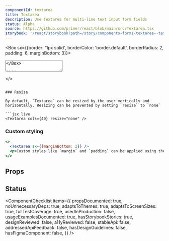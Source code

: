 ```yaml
---
componentId: textarea
title: Textarea
description: Use Textarea for multi-line text input form fields
status: Alpha
source: https://github.com/primer/react/blob/main/src/Textarea.tsx
storybook: '/react/storybook?path=/story/components-forms-textarea--textarea-story'
---
```



<Box sx={{border: '1px solid', borderColor: 'border.default', borderRadius: 2, padding: 6, marginBottom: 3}}>
  <Textarea />
</Box>

```js
import {Textarea} from '@primer/react'
```

## Examples

<Note variant="warning">

Textarea components **must always** be accompanied by a corresponding label to improve support for assistive
technologies. Examples below are provided for conciseness and may not reflect accessibility best practices.

Use the [FormControl](/FormControl) component to render a Textarea with a corresponding label.

</Note>

### Controlled mode

```javascript live noinline
const TextareaExample = () => {
  // Running in controlled mode (recommended)
  const [value, setValue] = React.useState('')

  const handleChange = event => {
    setValue(event.target.value)
  }

  return <Textarea placeholder="Enter a description" onChange={handleChange} value={value} />
}

render(<TextareaExample />)
```

### Uncontrolled mode

```javascript live noinline
const TextareaExample = () => {
  const ref = React.useRef()

  const handleSubmit = event => {
    event.preventDefault()
    if (!ref.current.value) {
      alert(`Enter a value into the Textarea and press submit`)
      return
    }

    alert(`Current Textarea value: ${ref.current.value}`)
  }

  return (
    <form onSubmit={handleSubmit}>
      <Textarea
        cols={40}
        rows={8}
        ref={ref}
        defaultValue="Set the initial state in uncontrolled mode using the defaultValue prop"
      />
      <br />
      <Button type="submit">Submit</Button>
    </form>
  )
}

render(<TextareaExample />)
```

### Displaying form validation state

```jsx live
<>
  <Box as="label" htmlFor="success-state" sx={{display: 'block'}}>
    Success state:
  </Box>
  <Textarea id="success-state" validationStatus="success" />
  <Box as="label" htmlFor="error-state" sx={{display: 'block', mt: 5}}>
    Error state:
  </Box>
  <Textarea id="error-state" validationStatus="error" />
</>
```

### Inactive

```jsx live
<>
  <Textarea disabled>This text is inactive</Textarea>
</>
```

### Resize

By default, `Textarea` can be resized by the user vertically and horizontally. Resizing can be prevented by setting `resize` to `none`

```jsx live
<Textarea cols={40} resize="none" />
```

### Custom styling

```jsx live
<>
  <Textarea sx={{marginBottom: 2}} />
  <p>Custom styles like `margin` and `padding` can be applied using the `sx` prop</p>
</>
```

## Props

<ComponentProps data={data} />

## Status

<ComponentChecklist
  items={{
    propsDocumented: true,
    noUnnecessaryDeps: true,
    adaptsToThemes: true,
    adaptsToScreenSizes: true,
    fullTestCoverage: true,
    usedInProduction: false,
    usageExamplesDocumented: true,
    hasStorybookStories: true,
    designReviewed: false,
    a11yReviewed: false,
    stableApi: false,
    addressedApiFeedback: false,
    hasDesignGuidelines: false,
    hasFigmaComponent: false,
  }}
/>
